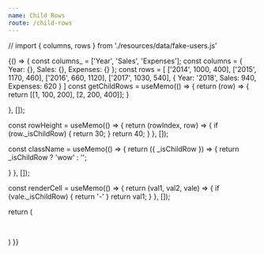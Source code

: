 ```yaml
---
name: Child Rows
route: /child-rows
---
```


// import { columns, rows } from './resources/data/fake-users.js'


<Playground>
{() => {
  const columns_ = ['Year', 'Sales', 'Expenses'];
  const columns = {
    Year: {},
    Sales: {},
    Expenses: {}
  };
  const rows = [
   ['2014', 1000, 400],
  ['2015', 1170, 460],
  ['2016', 660, 1120],
  ['2017', 1030, 540],
  { Year: '2018', Sales: 940, Expenses: 620 }
  ]
const getChildRows = useMemo(() => {
  return (row) => {
  return [[1, 100, 200], [2, 200, 400]];
}


}, []);

const rowHeight = useMemo(() => {
  return (rowIndex, row) => {
    if (row._isChildRow) {
      return 30;
    }
  return 40;
}
}, []);

const className = useMemo(() => {
  return ({ _isChildRow }) => {
    return _isChildRow ? 'wow' : '';

}
}, []);


const renderCell = useMemo(() => {
  return (val1, val2, vale) => {
    if (vale._isChildRow) {
      return '-'
    }
    return val1;
  }
}, []);


  return (
    <div>
      <pre>
      <WindowTable        
        columns={columns}
        rows={rows}
        rowHeight={rowHeight}
        getChildRows={getChildRows}
        getClassNames={className}
        renderCell={renderCell}
      />
      </pre>
    </div>
  )
}}
</Playground>

